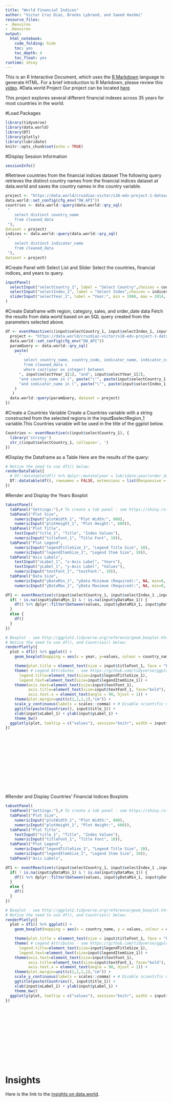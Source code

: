 ```yaml
---
title: "World Financial Indices"
author: "Victor Cruz Diaz, Brooks Lybrand, and Saeed Hashmi"
resource_files:
- .Renviron
- .Renviron
output:
  html_notebook:
    code_folding: hide
    toc: yes
    toc_depth: 4
    toc_float: yes
runtime: shiny
---
```

This is an R Interactive Document, which uses the [R Markdown](http://rmarkdown.rstudio.com/authoring_basics.html) language to generate HTML. For a brief introduction to R Markdown, please review this [video](https://www.youtube.com/watch?v=DNS7i2m4sB0&feature=youtu.be).
#Data.world Project
Our project can be located [here](https://data.world/cruzdiaz-victor/s-18-edv-project-1)

This project explores several different financial indexes across 35 years for most countries in the world.

#Load Packages

```r
library(tidyverse)
library(data.world)
library(DT)
library(plotly)
library(lubridate)
knitr::opts_chunk$set(echo = TRUE)
```

#Display Session Information
```r
sessionInfo()
```

#Retrieve countries from the financial indices dataset
The following query retrieves the distinct country names from the financial indices dataset at data.world and saves the country names in the country variable.
```r
project <- "https://data.world/cruzdiaz-victor/s18-edv-project-1-dataset"
data.world::set_config(cfg_env("DW_API"))
countries <- data.world::query(data.world::qry_sql(
 "   
	select distinct country_name
	from cleaned_data
 "),
dataset = project)
indices <- data.world::query(data.world::qry_sql(
 "   
	select distinct indicator_name
	from cleaned_data
 "),
dataset = project)
```

#Create Panel with Select List and Slider
Select the countries, financial indices, and years to query.

```r
inputPanel(
  selectInput("selectCountry_1", label = "Select Country",choices = countries, multiple=TRUE, selected=c("United States", "Mexico", "Canada")),
  selectInput("selectIndex_1", label = "Select Index",choices = indices, multiple=TRUE, selected=c("Financial Development Index", "Financial Institutions Access Index", "Financial Markets Index")),
  sliderInput("selectYear_1", label = "Year:", min = 1980, max = 2014, value = c(1980, 2014), step = 1)
)
```

#Create Dataframe with region, category, sales, and order_date data
Fetch the results from data.world based on an SQL query created from the parameters selected above.

```r
df <- eventReactive(c(input$selectCountry_1, input$selectIndex_1, input$selectYear_1), {
  project <- "https://data.world/cruzdiaz-victor/s18-edv-project-1-dataset"
  data.world::set_config(cfg_env("DW_API"))
  paramQuery <- data.world::qry_sql(
    paste(
      "
  	    select country_name, country_code, indicator_name, indicator_code, values, year
        from cleaned_data c
        where cast(year as integer) between
      ", input$selectYear_1[1], "and", input$selectYear_1[2],
      "and country_name in (", paste("\"", paste(input$selectCountry_1, collapse="\", \""), "\"", sep=""), ")",
      "and indicator_name in (", paste("\"", paste(input$selectIndex_1, collapse="\", \""), "\"", sep=""), ")"
    )
   )
  data.world::query(paramQuery, dataset = project)
})
```
#Create a Countries Variable
Create a Countries variable with a string constructed from the selected regions in the input$selectRegion_1 variable.This Countries variable will be used in the title of the ggplot below.

```r
Countries <- eventReactive(c(input$selectCountry_1), {
  library('stringr')
  str_c(input$selectCountry_1, collapse=', ')
})
```

#Display the Dataframe as a Table
Here are the results of the query:

```r
# Notice the need to use df1() below:
renderDataTable({
  # DT::datatable(df() %>% dplyr::mutate(year = lubridate:year(order_date)), rownames = FALSE,
  DT::datatable(df(), rownames = FALSE, extensions = list(Responsive = TRUE, FixedHeader = TRUE))
})
```

#Render and Display the Years Boxplot

```r
tabsetPanel(
  tabPanel("Settings:"),# To create a tab panel - see https://shiny.rstudio.com/reference/shiny/latest/tabPanel.html
  tabPanel("Plot Size",
    numericInput("plotWidth_1", "Plot Width:", 800),
    numericInput("plotHeight_1", "Plot Height:", 600)),
  tabPanel("Plot Title",
    textInput("title_1", "Title", "Index Values"),
    numericInput("titleFont_1", "Title Font", 10)),
  tabPanel("Plot Legend",
    numericInput("legendTitleSize_1", "Legend Title Size", 10),
    numericInput("legendItemSize_1", "Legend Item Size", 10)),
  tabPanel("Axis Labels",
    textInput("xLabel_1", "x-Axis Label", "Years"),
    textInput("yLabel_1", "y-Axis Label", "Values"),
    numericInput("textFont_1", "textFont:", 10)),
  tabPanel("Data Size",
    numericInput("yDataMin_1", "yData Minimum (Required):", NA, min=0, step = 0.05),
    numericInput("yDataMax_1", "yData Maximum (Required):", NA, min=0, step = 0.05)))
```

```r
df1 <- eventReactive(c(input$selectCountry_1, input$selectIndex_1 ,input$selectYear_1, input$yDataMin_1, input$yDataMax_1), {
  if( ! is.na(input$yDataMin_1) & ! is.na(input$yDataMax_1)) {
    df() %>% dplyr::filter(between(values, input$yDataMin_1, input$yDataMax_1))
  }
  else {
    df()
  }
})
```

```r
# Boxplot - see http://ggplot2.tidyverse.org/reference/geom_boxplot.html
# Notice the need to use df(), and Countries() below:
renderPlotly({
  plot = df1() %>% ggplot() +
    geom_boxplot(mapping = aes(x = year, y=values, colour = country_name)) +

    theme(plot.title = element_text(size = input$titleFont_1, face = "bold")) +
    theme( # Legend Attributes - see https://github.com/tidyverse/ggplot2/wiki/Legend-Attributes
      legend.title=element_text(size=input$legendTitleSize_1),
      legend.text=element_text(size=input$legendItemSize_1)) +
    theme(axis.text=element_text(size=input$textFont_1),
          axis.title=element_text(size=input$textFont_1, face="bold"),
          axis.text.x = element_text(angle = 90, hjust = 1)) +
    theme(plot.margin=unit(c(2,1,1,1),"cm")) +
    scale_y_continuous(labels = scales::comma) + # Disable scientific notation
    ggtitle(paste(Countries(), input$title_1)) +
    xlab(input$xLabel_1) + ylab(input$yLabel_1) +
    theme_bw()
  ggplotly(plot, tooltip = c("values"), session="knitr", width = input$plotWidth_1, height = input$plotHeight_1)
})
```

<br/><br/><br/><br/><br/><br/><br/><br/><br/><br/>

#Render and Display Countries' Financial Indices Boxplots

```r
tabsetPanel(
  tabPanel("Settings:"),# To create a tab panel - see https://shiny.rstudio.com/reference/shiny/latest/tabPanel.html
  tabPanel("Plot Size",
    numericInput("plotWidth_1", "Plot Width:", 800),
    numericInput("plotHeight_1", "Plot Height:", 600)),
  tabPanel("Plot Title",
    textInput("title_1", "Title", "Index Values"),
    numericInput("titleFont_1", "Title Font", 10)),
  tabPanel("Plot Legend",
    numericInput("legendTitleSize_1", "Legend Title Size", 10),
    numericInput("legendItemSize_1", "Legend Item Size", 10)),
  tabPanel("Axis Labels",
```

```r
df1 <- eventReactive(c(input$selectCountry_1, input$selectIndex_1 ,input$selectYear_1, input$yDataMin_1, input$yDataMax_1), {
  if( ! is.na(input$yDataMin_1) & ! is.na(input$yDataMax_1)) {
    df() %>% dplyr::filter(between(values, input$yDataMin_1, input$yDataMax_1))
  }
  else {
    df()
  }
})
```
```r
# Boxplot - see http://ggplot2.tidyverse.org/reference/geom_boxplot.html
# Notice the need to use df(), and Countries() below:
renderPlotly({
  plot = df1() %>% ggplot() +
    geom_boxplot(mapping = aes(x = country_name, y = values, colour = country_name)) +

    theme(plot.title = element_text(size = input$titleFont_1, face = "bold")) +
    theme( # Legend Attributes - see https://github.com/tidyverse/ggplot2/wiki/Legend-Attributes
      legend.title=element_text(size=input$legendTitleSize_1),
      legend.text=element_text(size=input$legendItemSize_1)) +
    theme(axis.text=element_text(size=input$textFont_1),
          axis.title=element_text(size=input$textFont_1, face="bold"),
          axis.text.x = element_text(angle = 90, hjust = 1)) +
    theme(plot.margin=unit(c(2,1,1,1),"cm")) +
    scale_y_continuous(labels = scales::comma) + # Disable scientific notation
    ggtitle(paste(Countries(), input$title_1)) +
    xlab(input$xLabel_1) + ylab(input$yLabel_1) +
    theme_bw()
  ggplotly(plot, tooltip = c("values"), session="knitr", width = input$plotWidth_1, height = input$plotHeight_1)
})
```

<br/><br/><br/><br/><br/><br/><br/><br/><br/><br/>

# Insights
Here is the link to the [insights on data.world](https://data.world/cruzdiaz-victor/s-18-edv-project-1/insights).
